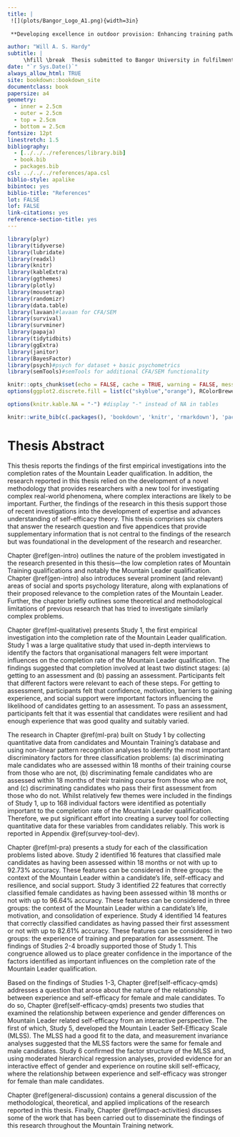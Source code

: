 ```yaml
--- 
title: |
 ![](plots/Bangor_Logo_A1.png){width=3in}
 
 **Developing excellence in outdoor provision: Enhancing training pathways for outdoor qualifications**

author: "Will A. S. Hardy"
subtitle: |
     \hfill \break  Thesis submitted to Bangor University in fulfilment of the requirements for the Degree of Doctor of Philosophy at the School of Sport, Health, and Exercise Sciences, Bangor University.
date: "`r Sys.Date()`"
always_allow_html: TRUE
site: bookdown::bookdown_site
documentclass: book
papersize: a4
geometry:
  - inner = 2.5cm
  - outer = 2.5cm
  - top = 2.5cm
  - bottom = 2.5cm
fontsize: 12pt
linestretch: 1.5
bibliography:
  - [../../../references/library.bib]
  - book.bib
  - packages.bib
csl: ../../../references/apa.csl
biblio-style: apalike
bibintoc: yes
biblio-title: "References"
lot: FALSE
lof: FALSE
link-citations: yes
reference-section-title: yes
---
```


```r
library(plyr)
library(tidyverse)
library(lubridate)
library(readxl)
library(knitr)
library(kableExtra)
library(ggthemes)
library(plotly)
library(mousetrap)
library(randomizr)
library(data.table)
library(lavaan)#lavaan for CFA/SEM
library(survival)
library(survminer)
library(papaja)
library(tidytidbits)
library(ggExtra)
library(janitor)
library(BayesFactor)
library(psych)#psych for dataset + basic psychometrics
library(semTools)#semTools for additional CFA/SEM functionality

knitr::opts_chunk$set(echo = FALSE, cache = TRUE, warning = FALSE, message = FALSE, fig.pos = "H")
options(ggplot2.discrete.fill = list(c("skyblue","orange"), RColorBrewer::brewer.pal(3, "Set2")))

options(knitr.kable.NA = "-") #display "-" instead of NA in tables

knitr::write_bib(c(.packages(), 'bookdown', 'knitr', 'rmarkdown'), 'packages.bib')
```

\setstretch{1.0}
\listoftables
\addcontentsline{toc}{section}{List of Tables}

\listoffigures
\addcontentsline{toc}{section}{List of Figures}
\setstretch{1.5}

\mainmatter
\setcounter{page}{1}
<!-- \setlength{\parindent}{4em} -->
<!-- \setlength{\parskip}{1em} -->

# Thesis Abstract {-}

This thesis reports the findings of the first empirical investigations into the completion rates of the Mountain Leader qualification. In addition, the research reported in this thesis relied on the development of a novel methodology that provides researchers with a new tool for investigating complex real-world phenomena, where complex interactions are likely to be important. Further, the findings of the research in this thesis support those of recent investigations into the development of expertise and advances understanding of self-efficacy theory. This thesis comprises six chapters that answer the research question and five appendices that provide supplementary information that is not central to the findings of the research but was foundational in the development of the research and researcher.

Chapter \@ref(gen-intro) outlines the nature of the problem investigated in the research presented in this thesis---the low completion rates of Mountain Training qualifications and notably the Mountain Leader qualification. Chapter \@ref(gen-intro) also introduces several prominent (and relevant) areas of social and sports psychology literature, along with explanations of their proposed relevance to the completion rates of the Mountain Leader. Further, the chapter briefly outlines some theoretical and methodological limitations of previous research that has tried to investigate similarly complex problems.

Chapter \@ref(ml-qualitative) presents Study 1, the first empirical investigation into the completion rate of the Mountain Leader qualification. Study 1 was a large qualitative study that used in-depth interviews to identify the factors that organisational managers felt were important influences on the completion rate of the Mountain Leader qualification. The findings suggested that completion involved at least two distinct stages: (a) getting to an assessment and (b) passing an assessment. Participants felt that different factors were relevant to each of these steps. For getting to assessment, participants felt that confidence, motivation, barriers to gaining experience, and social support were important factors influencing the likelihood of candidates getting to an assessment. To pass an assessment, participants felt that it was essential that candidates were resilient and had enough experience that was good quality and suitably varied.

The research in Chapter \@ref(ml-pra) built on Study 1 by collecting quantitative data from candidates and Mountain Training's database and using non-linear pattern recognition analyses to identify the most important discriminatory factors for three classification problems: (a) discriminating male candidates who are assessed within 18 months of their training course from those who are not, (b) discriminating female candidates who are assessed within 18 months of their training course from those who are not, and (c) discriminating candidates who pass their first assessment from those who do not. Whilst relatively few themes were included in the findings of Study 1, up to 168 individual factors were identified as potentially important to the completion rate of the Mountain Leader qualification. Therefore, we put significant effort into creating a survey tool for collecting quantitative data for these variables from candidates reliably. This work is reported in Appendix \@ref(survey-tool-dev).

Chapter \@ref(ml-pra) presents a study for each of the classification problems listed above. Study 2 identified 16 features that classified male candidates as having been assessed within 18 months or not with up to 92.73% accuracy. These features can be considered in three groups: the context of the Mountain Leader within a candidate's life, self-efficacy and resilience, and social support. Study 3 identified 22 features that correctly classified female candidates as having been assessed within 18 months or not with up to 96.64% accuracy. These features can be considered in three groups: the context of the Mountain Leader within a candidate's life, motivation, and consolidation of experience. Study 4 identified 14 features that correctly classified candidates as having passed their first assessment or not with up to 82.61% accuracy. These features can be considered in two groups: the experience of training and preparation for assessment. The findings of Studies 2-4 broadly supported those of Study 1. This congruence allowed us to place greater confidence in the importance of the factors identified as important influences on the completion rate of the Mountain Leader qualification.

Based on the findings of Studies 1-3, Chapter \@ref(self-efficacy-qmds) addresses a question that arose about the nature of the relationship between experience and self-efficacy for female and male candidates. To do so, Chapter \@ref(self-efficacy-qmds) presents two studies that examined the relationship between experience and gender differences on Mountain Leader related self-efficacy from an interactive perspective. The first of which, Study 5, developed the Mountain Leader Self-Efficacy Scale (MLSS). The MLSS had a good fit to the data, and measurement invariance analyses suggested that the MLSS factors were the same for female and male candidates. Study 6 confirmed the factor structure of the MLSS and, using moderated hierarchical regression analyses, provided evidence for an interactive effect of gender and experience on routine skill self-efficacy, where the relationship between experience and self-efficacy was stronger for female than male candidates.

Chapter \@ref(general-discussion) contains a general discussion of the methodological, theoretical, and applied implications of the research reported in this thesis. Finally, Chapter \@ref(impact-activities) discusses some of the work that has been carried out to disseminate the findings of this research throughout the Mountain Training network.


